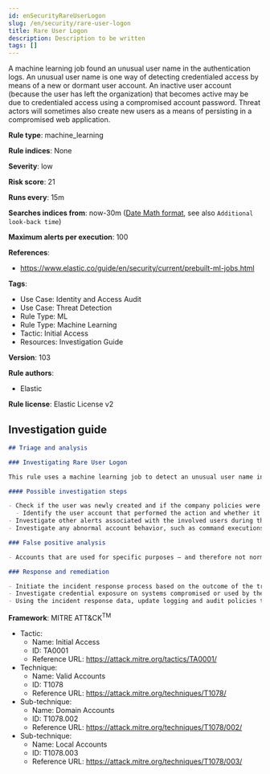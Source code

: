 ```yaml
---
id: enSecurityRareUserLogon
slug: /en/security/rare-user-logon
title: Rare User Logon
description: Description to be written
tags: []
---
```


<div id="rare-user-logon"></div>

A machine learning job found an unusual user name in the authentication logs. An unusual user name is one way of detecting credentialed access by means of a new or dormant user account. An inactive user account (because the user has left the organization) that becomes active may be due to credentialed access using a compromised account password. Threat actors will sometimes also create new users as a means of persisting in a compromised web application.

**Rule type**: machine_learning

**Rule indices**: None

**Severity**: low

**Risk score**: 21

**Runs every**: 15m

**Searches indices from**: now-30m ([Date Math format](((ref))/common-options.html#date-math), see also <DocLink id="enSecurityRulesUiCreate" section="set-the-rules-schedule">`Additional look-back time`</DocLink>)

**Maximum alerts per execution**: 100

**References**: 

* https://www.elastic.co/guide/en/security/current/prebuilt-ml-jobs.html

**Tags**: 

* Use Case: Identity and Access Audit
* Use Case: Threat Detection
* Rule Type: ML
* Rule Type: Machine Learning
* Tactic: Initial Access
* Resources: Investigation Guide

**Version**: 103

**Rule authors**: 

* Elastic

**Rule license**: Elastic License v2

## Investigation guide

```markdown
## Triage and analysis

### Investigating Rare User Logon

This rule uses a machine learning job to detect an unusual user name in authentication logs, which could detect new accounts created for persistence.

#### Possible investigation steps

- Check if the user was newly created and if the company policies were followed.
  - Identify the user account that performed the action and whether it should perform this kind of action.
- Investigate other alerts associated with the involved users during the past 48 hours.
- Investigate any abnormal account behavior, such as command executions, file creations or modifications, and network connections.

### False positive analysis

- Accounts that are used for specific purposes — and therefore not normally active — may trigger the alert.

### Response and remediation

- Initiate the incident response process based on the outcome of the triage.
- Investigate credential exposure on systems compromised or used by the attacker to ensure all compromised accounts are identified. Reset passwords for these accounts and other potentially compromised credentials, such as email, business systems, and web services.
- Using the incident response data, update logging and audit policies to improve the mean time to detect (MTTD) and the mean time to respond (MTTR).

```

**Framework**: MITRE ATT&CK<sup>TM</sup>

* Tactic:
    * Name: Initial Access
    * ID: TA0001
    * Reference URL: https://attack.mitre.org/tactics/TA0001/
* Technique:
    * Name: Valid Accounts
    * ID: T1078
    * Reference URL: https://attack.mitre.org/techniques/T1078/
* Sub-technique:
    * Name: Domain Accounts
    * ID: T1078.002
    * Reference URL: https://attack.mitre.org/techniques/T1078/002/
* Sub-technique:
    * Name: Local Accounts
    * ID: T1078.003
    * Reference URL: https://attack.mitre.org/techniques/T1078/003/

